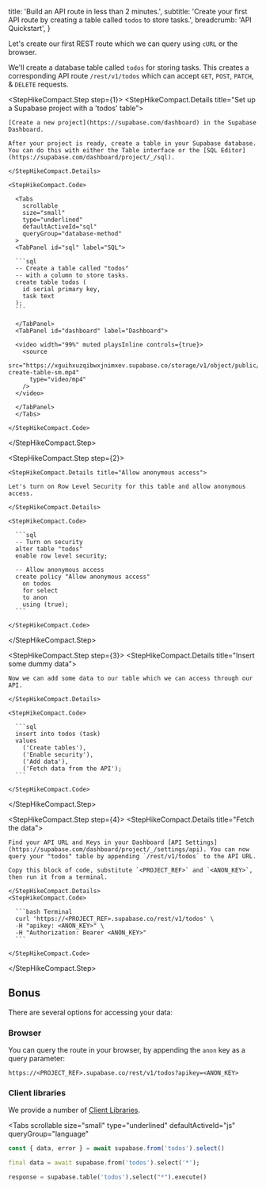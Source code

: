 
  title: 'Build an API route in less than 2 minutes.',
  subtitle: 'Create your first API route by creating a table called `todos` to store tasks.',
  breadcrumb: 'API Quickstart',
}

Let's create our first REST route which we can query using `cURL` or the browser.

We'll create a database table called `todos` for storing tasks. This creates a corresponding API route `/rest/v1/todos` which can accept `GET`, `POST`, `PATCH`, & `DELETE` requests.

<StepHikeCompact>

  <StepHikeCompact.Step step={1}>
    <StepHikeCompact.Details title="Set up a Supabase project with a 'todos' table">

    [Create a new project](https://supabase.com/dashboard) in the Supabase Dashboard.

    After your project is ready, create a table in your Supabase database. You can do this with either the Table interface or the [SQL Editor](https://supabase.com/dashboard/project/_/sql).

    </StepHikeCompact.Details>

    <StepHikeCompact.Code>

      <Tabs
        scrollable
        size="small"
        type="underlined"
        defaultActiveId="sql"
        queryGroup="database-method"
      >
      <TabPanel id="sql" label="SQL">

      ```sql
      -- Create a table called "todos"
      -- with a column to store tasks.
      create table todos (
        id serial primary key,
        task text
      );
      ```

      </TabPanel>
      <TabPanel id="dashboard" label="Dashboard">

      <video width="99%" muted playsInline controls={true}>
        <source
          src="https://xguihxuzqibwxjnimxev.supabase.co/storage/v1/object/public/videos/docs/api/api-create-table-sm.mp4"
          type="video/mp4"
        />
      </video>

      </TabPanel>
      </Tabs>

    </StepHikeCompact.Code>

  </StepHikeCompact.Step>

  <StepHikeCompact.Step step={2}>

    <StepHikeCompact.Details title="Allow anonymous access">

    Let's turn on Row Level Security for this table and allow anonymous access.

    </StepHikeCompact.Details>

    <StepHikeCompact.Code>

      ```sql
      -- Turn on security
      alter table "todos"
      enable row level security;

      -- Allow anonymous access
      create policy "Allow anonymous access"
        on todos
        for select
        to anon
        using (true);
      ```

    </StepHikeCompact.Code>

  </StepHikeCompact.Step>

  <StepHikeCompact.Step step={3}>
    <StepHikeCompact.Details title="Insert some dummy data">

    Now we can add some data to our table which we can access through our API.

    </StepHikeCompact.Details>

    <StepHikeCompact.Code>

      ```sql
      insert into todos (task)
      values
        ('Create tables'),
        ('Enable security'),
        ('Add data'),
        ('Fetch data from the API');
      ```

    </StepHikeCompact.Code>

  </StepHikeCompact.Step>

  <StepHikeCompact.Step step={4}>
    <StepHikeCompact.Details title="Fetch the data">

    Find your API URL and Keys in your Dashboard [API Settings](https://supabase.com/dashboard/project/_/settings/api). You can now query your "todos" table by appending `/rest/v1/todos` to the API URL.

    Copy this block of code, substitute `<PROJECT_REF>` and `<ANON_KEY>`, then run it from a terminal.

    </StepHikeCompact.Details>
    <StepHikeCompact.Code>

      ```bash Terminal
      curl 'https://<PROJECT_REF>.supabase.co/rest/v1/todos' \
      -H "apikey: <ANON_KEY>" \
      -H "Authorization: Bearer <ANON_KEY>"
      ```

    </StepHikeCompact.Code>

  </StepHikeCompact.Step>

</StepHikeCompact>

## Bonus

There are several options for accessing your data:

### Browser

You can query the route in your browser, by appending the `anon` key as a query parameter:

`https://<PROJECT_REF>.supabase.co/rest/v1/todos?apikey=<ANON_KEY>`

### Client libraries

We provide a number of [Client Libraries](https://github.com/supabase/supabase#client-libraries).

<Tabs
  scrollable
  size="small"
  type="underlined"
  defaultActiveId="js"
  queryGroup="language"
>
<TabPanel id="js" label="JavaScript">

```js
const { data, error } = await supabase.from('todos').select()
```

</TabPanel>
<TabPanel id="dart" label="Dart">

```dart
final data = await supabase.from('todos').select('*');
```

</TabPanel>
<TabPanel id="python" label="Python">

```python
response = supabase.table('todos').select("*").execute()
```

</TabPanel>
</Tabs>



